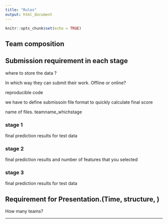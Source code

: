 ```yaml
---
title: "Rules"
output: html_document
---
```


```r
knitr::opts_chunk$set(echo = TRUE)
```

## Team composition

## Submission requirement in each stage

where to store the data ?

In which way they can submit their work. Offline or online?

reproducible code  

we have to define submissoin file format to quickly calculate final score

name of files. teamname_whichstage

### stage 1
final prediction results for test data

### stage 2
final prediction results and number of features that you selected 

### stage 3
final prediction results for test data 



## Requirement for Presentation.(Time, structure, )
How many teams?


---
